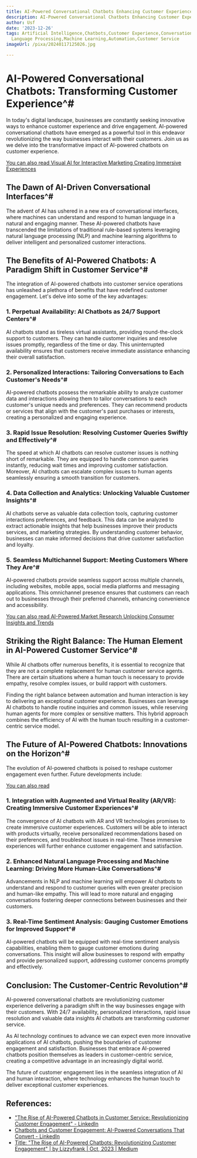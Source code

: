 ```yaml
---
title: AI-Powered Conversational Chatbots Enhancing Customer Experience
description: AI-Powered Conversational Chatbots Enhancing Customer Experience
author: Usf
date: '2023-12-26'
tags: Artificial Intelligence,Chatbots,Customer Experience,Conversational AI,Natural
  Language Processing,Machine Learning,Automation,Customer Service
imageUrl: /pixa/20240117125026.jpg

---
```

# AI-Powered Conversational Chatbots: Transforming  Customer  Experience^#

In today's digital landscape, businesses  are constantly seeking innovative ways to enhance customer experience and drive engagement. AI-powered conversational chatbots  have emerged  as a powerful tool in this endeavor  revolutionizing the way businesses  interact with their customers. Join us  as we delve into the transformative impact of AI-powered chatbots on customer experience.

[You can  also read Visual AI for Interactive Marketing Creating Immersive  Experiences](Visual%20AI%20for%20Interactive%20Marketing%20Creating%20Immersive%20Experiences)


## The Dawn of AI-Driven Conversational Interfaces^#

The advent of AI  has ushered in a new era of conversational interfaces, where machines can understand and respond to human language  in a natural  and engaging manner. These  AI-powered chatbots have transcended the limitations  of traditional  rule-based  systems leveraging natural  language processing (NLP)  and machine learning  algorithms to deliver intelligent  and personalized customer interactions.

## The  Benefits of AI-Powered Chatbots: A Paradigm Shift in Customer Service^#

The integration of AI-powered chatbots into customer service operations has unleashed a plethora of benefits that have redefined customer engagement. Let's delve into some  of the key advantages:

### 1. Perpetual Availability: AI Chatbots as 24/7 Support  Centers^#

AI chatbots stand as tireless virtual assistants, providing round-the-clock support to customers. They can handle customer inquiries and resolve issues  promptly, regardless of the time or  day. This uninterrupted availability ensures that customers receive immediate assistance enhancing their overall satisfaction.

###  2. Personalized Interactions: Tailoring Conversations to Each Customer's Needs^#

AI-powered chatbots possess the remarkable ability to  analyze customer data and interactions allowing them to tailor conversations to each customer's unique needs and preferences. They can recommend products or services that align with the  customer's past purchases or interests, creating a personalized and engaging experience.

### 3. Rapid Issue Resolution: Resolving  Customer Queries Swiftly and Effectively^#

The speed at which AI chatbots can resolve customer issues is nothing short of remarkable.  They  are equipped to handle common queries instantly, reducing wait times  and  improving customer satisfaction. Moreover, AI chatbots can escalate  complex issues to human agents seamlessly ensuring a smooth transition for customers.

### 4. Data Collection and Analytics:  Unlocking Valuable Customer Insights^#

AI chatbots serve as valuable data collection tools, capturing customer interactions preferences, and feedback. This data can  be analyzed to extract actionable insights that help businesses improve  their products services, and marketing strategies. By understanding customer behavior, businesses can make  informed decisions that drive customer satisfaction and  loyalty.

### 5. Seamless Multichannel Support: Meeting Customers Where They Are^#

AI-powered chatbots provide seamless support  across multiple channels, including websites, mobile  apps, social media platforms and messaging applications. This omnichannel presence ensures that  customers can reach out to businesses through their preferred channels, enhancing  convenience and  accessibility.

[You can also read AI-Powered Market Research Unlocking Consumer Insights and Trends](AI-Powered%20Market%20Research%20Unlocking%20Consumer%20Insights%20and%20Trends)


## Striking the Right Balance:  The Human Element in AI-Powered Customer Service^#

While AI chatbots offer numerous benefits,  it  is essential to recognize that they are not a complete replacement for human customer service agents. There are certain situations where a human touch is necessary to provide empathy,  resolve complex issues, or build rapport with customers.

Finding the right balance between automation and human interaction  is key to delivering an exceptional customer experience. Businesses can leverage AI chatbots to handle routine inquiries and common issues, while reserving human  agents for more complex or sensitive matters. This hybrid approach combines the efficiency  of AI with  the human touch  resulting in a customer-centric service model.

##  The Future of AI-Powered Chatbots: Innovations on  the Horizon^#

The  evolution of AI-powered  chatbots is poised to reshape customer engagement even further.  Future developments include:

[You can also  read ]()


### 1. Integration with Augmented and Virtual Reality (AR/VR): Creating Immersive  Customer Experiences^#

The convergence  of AI chatbots with AR and VR technologies promises to create immersive customer experiences. Customers will be able to interact with products virtually, receive personalized recommendations based on their preferences, and troubleshoot issues  in real-time. These immersive experiences will further enhance  customer engagement and satisfaction.

### 2. Enhanced Natural Language Processing  and  Machine Learning: Driving More Human-Like Conversations^#

Advancements in NLP and  machine learning will empower AI chatbots to understand and respond to customer queries with even greater precision and  human-like empathy. This will lead to more natural  and engaging  conversations fostering deeper connections  between businesses and their customers.

###  3. Real-Time  Sentiment Analysis: Gauging Customer Emotions for  Improved Support^#

AI-powered chatbots will be equipped with real-time sentiment analysis capabilities, enabling them to gauge customer emotions  during conversations. This insight will allow businesses to respond with  empathy  and provide personalized support, addressing customer concerns promptly and effectively.

## Conclusion: The Customer-Centric Revolution^#

AI-powered conversational chatbots are revolutionizing customer experience delivering  a paradigm shift in the way businesses  engage with their customers. With 24/7 availability, personalized interactions, rapid issue resolution  and valuable data insights AI chatbots  are transforming customer service.

As AI technology continues to advance we can expect even more innovative applications of AI chatbots, pushing the boundaries of customer engagement and satisfaction.  Businesses that embrace AI-powered chatbots position themselves as leaders in customer-centric service, creating a competitive advantage in an increasingly digital world.

The future of customer engagement lies in the seamless integration of AI and human interaction, where technology enhances the human touch to  deliver exceptional customer experiences.

## References:
- ["The Rise of AI-Powered Chatbots in Customer Service: Revolutionizing Customer Engagement" - LinkedIn](https://www.linkedin.com/pulse/rise-ai-powered-chatbots-customer-service-engagement-promil-arora)
- [Chatbots and Customer Engagement: AI-Powered Conversations That Convert - LinkedIn](https://www.linkedin.com/pulse/chatbots-customer-engagement-ai-powered-conversations-gandellini)
- [Title: "The Rise of AI-Powered Chatbots: Revolutionizing Customer Engagement" | by Lizzyfrank | Oct, 2023 | Medium](https://medium.com/@lizzyfrank042/title-the-rise-of-ai-powered-chatbots-revolutionizing-customer-engagement-616887c1ae6f)
